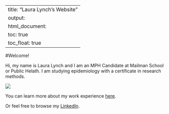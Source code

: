   
---
title: "Laura Lynch's Website"
output: 
  html_document:
    toc: true
    toc_float: true
---
#Welcome!

Hi, my name is Laura Lynch and I am an MPH Candidate at Mailman School or Public Helath. I am studying epidemiology with a certificate in research methods.


![](images/me.jpeg)

You can learn more about my work experience [here](about.html).


Or feel free to browse my [LinkedIn](https://www.linkedin.com/in/lmlynch). 


